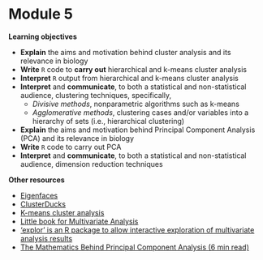 # Module 5

**Learning objectives**

+ **Explain** the aims and motivation behind cluster analysis and its relevance in biology
+ **Write** `R` code to **carry out** hierarchical and k-means cluster analysis
+ **Interpret** `R` output from hierarchical and k-means cluster analysis
+ **Interpret** and **communicate**, to both a statistical and non-statistical audience, clustering techniques, specifically,
    + *Divisive methods*, nonparametric algorithms such as k-means 
    + *Agglomerative methods*, clustering cases and/or variables into a hierarchy of sets (i.e., hierarchical clustering)
+ **Explain** the aims and motivation behind Principal Component Analysis (PCA) and its relevance in biology
+ **Write** `R` code to carry out PCA
+ **Interpret** and **communicate**, to both a statistical and non-statistical audience, dimension reduction techniques



**Other resources**

+ [Eigenfaces](https://cmjt.github.io/statbiscuits/eigenfaces.html)
+ [ClusterDucks](https://cmjt.github.io/statbiscuits/clusterducks.html)
+ [K-means cluster analysis](https://uc-r.github.io/kmeans_clustering)
+ [Little book for Multivariate Analysis](https://little-book-of-r-for-multivariate-analysis.readthedocs.io/en/latest/index.html)
+ ['explor' is an R package to allow interactive exploration of multivariate analysis results](https://juba.github.io/explor/)
+ [The Mathematics Behind Principal Component Analysis (6 min read)](https://towardsdatascience.com/the-mathematics-behind-principal-component-analysis-fff2d7f4b643)
